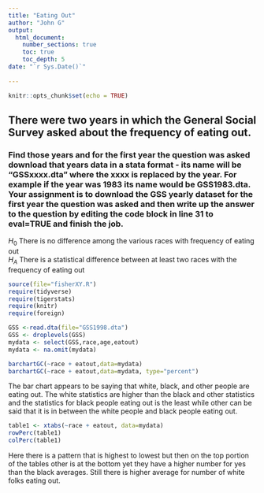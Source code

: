 ```yaml
---
title: "Eating Out"
author: "John G"
output: 
  html_document:
    number_sections: true
    toc: true
    toc_depth: 5
date: "`r Sys.Date()`"    
    
---
```


```r
knitr::opts_chunk$set(echo = TRUE)
```

## There were two years in which the General Social Survey asked about the frequency of eating out.
### Find those years and for the first year the question was asked download that years data in a stata format - its name will be "GSSxxxx.dta" where the xxxx is replaced by the year.  For example if the year was 1983 its name would be GSS1983.dta. Your assignment is to download the GSS yearly dataset for the first year the question was asked and then  write up the answer to the question by editing the  code block in line 31 to eval=TRUE and finish the job. 

$H_0$ There is no difference among the various races with frequency of eating out  
$H_A$ There is a statistical difference between at least two races with the frequency of eating out  


```r
source(file="fisherXY.R")
require(tidyverse)
require(tigerstats)
require(knitr)
require(foreign)
```
```r
GSS <-read.dta(file="GSS1998.dta")
GSS <- droplevels(GSS)
mydata <- select(GSS,race,age,eatout)
mydata <- na.omit(mydata)
```



```r
barchartGC(~race + eatout,data=mydata)
barchartGC(~race + eatout,data=mydata, type="percent")

```

The bar chart appears to be saying that white, black, and other people are eating out. The white statistics are higher than the black and other statistics and the statistics for black people eating out is the least while other can be said that it is in between the white people and black people eating out.  


```r
table1 <- xtabs(~race + eatout, data=mydata)
rowPerc(table1)
colPerc(table1)
```

Here there is a pattern that is highest to lowest but then on the top portion of the tables other is at the bottom yet they have a higher number for yes than the black averages. Still there is higher average for number of white folks eating out.    



